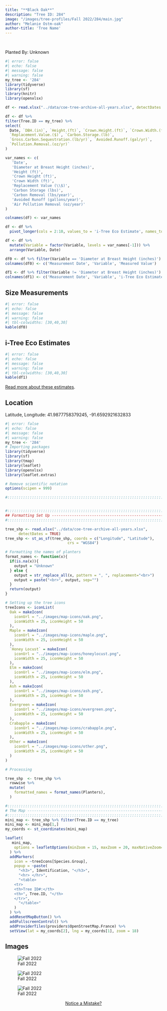 ```yaml
---
title: "**Black Oak**"
description: "Tree ID: 284"
image: "/images/tree-profiles/Fall 2022/284/main.jpg"
author: "Melanie Ostm-oak"
author-title: 'Tree Name'
---
```


<br>


Planted By:  Unknown



```r
#| error: false
#| echo: false
#| message: false
#| warning: false
my_tree <- '284'
library(tidyverse)
library(sf)
library(knitr)
library(openxlsx)

df <- read.xlsx("../data/coe-tree-archive-all-years.xlsx", detectDates = TRUE)

df <- df %>%
filter(Tree.ID == my_tree) %>%
select(
  Date, `DBH.(in)`, `Height.(ft)`, `Crown.Height.(ft)`, `Crown.Width.(ft)`,
  `Replacement.Value.($)`, `Carbon.Storage.(lb)`,
  `Gross.Carbon.Sequestration.(lb/yr)`, `Avoided.Runoff.(gal/yr)`,
  `Pollution.Removal.(oz/yr)`
)

var_names <- c(
   'Date',
   'Diameter at Breast Height (inches)',
   'Height (ft)',
   'Crown Height (ft)',
   'Crown Width (ft)',
   'Replacement Value (\\$)',
   'Carbon Storage (lbs)',
   'Carbon Removal (lbs/year)',
   'Avoided Runoff (gallons/year)',
   'Air Pollution Removal (oz/year)'
)

colnames(df) <- var_names

df <- df %>%
  pivot_longer(cols = 2:10, values_to = 'i-Tree Eco Estimate', names_to = 'Variable')

df <- df %>%
  mutate(Variable = factor(Variable, levels = var_names[-1])) %>%
  arrange(Variable, Date)

df0 <- df %>% filter(Variable == 'Diameter at Breast Height (inches)')
colnames(df0) <- c('Measurement Date', 'Variable', 'Measured Value')

df1 <- df %>% filter(Variable != 'Diameter at Breast Height (inches)')
colnames(df1) <- c('Measurement Date', 'Variable', 'i-Tree Eco Estimated Value')

```
## **Size Measurements**

```r
#| error: false
#| echo: false
#| message: false
#| warning: false
#| tbl-colwidths: [30,40,30]
kable(df0)
```

## **i-Tree Eco Estimates**

```r
#| error: false
#| echo: false
#| message: false
#| warning: false
#| tbl-colwidths: [30,40,30]
kable(df1)
```


[Read more about these estimates](https://www.itreetools.org/support/resources-overview/i-tree-methods-and-files).

## **Location**

Latitude, Longitude: 41.9877758379245, -91.6592921632833

```r
#| error: false
#| echo: false
#| message: false
#| warning: false
my_tree <- '284'
# Importing packages
library(tidyverse)
library(sf)
library(tmap)
library(leaflet)
library(openxlsx)
library(leaflet.extras)

# Remove scientific notation
options(scipen = 999)

#:::::::::::::::::::::::::::::::::::::::::::::::::::::::::::::::::::::::::::::::


#:::::::::::::::::::::::::::::::::::::::::::::::::::::::::::::::::::::::::::::::
## Formatting Set Up -----------------------------------------------------------
#:::::::::::::::::::::::::::::::::::::::::::::::::::::::::::::::::::::::::::::::

tree_shp <- read.xlsx("../data/coe-tree-archive-all-years.xlsx",
      detectDates = TRUE)
tree_shp <- st_as_sf(tree_shp, coords = c("Longitude", "Latitude"),
                            crs = "WGS84")

# Formatting the names of planters
format_names <- function(x){
  if(is.na(x)){
    output = "Unknown"
  } else {
    output = str_replace_all(x, pattern = ", ", replacement="<br>")
    output = paste("<br>", output, sep="")
  }
  return(output)
}

# Setting up the tree icons
treeIcons <- iconList(
  Oak = makeIcon(
    iconUrl = "../images/map-icons/oak.png",
    iconWidth = 25, iconHeight = 50
  ),
  Maple = makeIcon(
    iconUrl = "../images/map-icons/maple.png",
    iconWidth = 25, iconHeight = 50
  ),
  `Honey Locust` = makeIcon(
    iconUrl = "../images/map-icons/honeylocust.png",
    iconWidth = 25, iconHeight = 50
  ),
  Elm = makeIcon(
    iconUrl = "../images/map-icons/elm.png",
    iconWidth = 25, iconHeight = 50
  ),
  Ash = makeIcon(
    iconUrl = "../images/map-icons/ash.png",
    iconWidth = 25, iconHeight = 50
  ),
  Evergreen = makeIcon(
    iconUrl = "../images/map-icons/evergreen.png",
    iconWidth = 25, iconHeight = 50
  ),
  Crabapple = makeIcon(
    iconUrl = "../images/map-icons/crabapple.png",
    iconWidth = 25, iconHeight = 50
  ),
  Other = makeIcon(
    iconUrl = "../images/map-icons/other.png",
    iconWidth = 25, iconHeight = 50
  )
)

# Processing

tree_shp  <- tree_shp %>% 
  rowwise %>% 
  mutate(
    formatted_names = format_names(Planters),
  )

#:::::::::::::::::::::::::::::::::::::::::::::::::::::::::::::::::::::::::::::::
# The Map ----------------------------------------------------------------------
#:::::::::::::::::::::::::::::::::::::::::::::::::::::::::::::::::::::::::::::::
mini_map <- tree_shp %>% filter(Tree.ID == my_tree)
mini_map <- mini_map[1,]
my_coords <- st_coordinates(mini_map)

leaflet(
   mini_map,
    options = leafletOptions(minZoom = 15, maxZoom = 20, maxNativeZoom=20)
  ) %>%
  addMarkers(
    icon = ~treeIcons[Species.Group],
    popup = ~paste(
      "<h3>", Identification, "</h3>",
      "<hr> </hr>",
      "<table>
    <tr>
    <th>Tree ID#:</th>
    <th>", Tree.ID, "</th>
    </tr>",
      "</table>"
    )
  ) %>%
  addResetMapButton() %>%
  addFullscreenControl() %>%
  addProviderTiles(providers$OpenStreetMap.France) %>%
  setView(lat = my_coords[2], lng = my_coords[1], zoom = 18)

```

## **Images**


 ![Fall 2022](/images/tree-profiles/Fall 2022/284/IMG_7370.jpg)

 ![Fall 2022](/images/tree-profiles/Fall 2022/284/IMG_7372.jpg)

 ![Fall 2022](/images/tree-profiles/Fall 2022/284/main.jpg)

::: column-margin
<center><a class="button" href="https://forms.gle/muU6Zn6NZFq4YES9A">Notice a Mistake?</a></center>
:::
